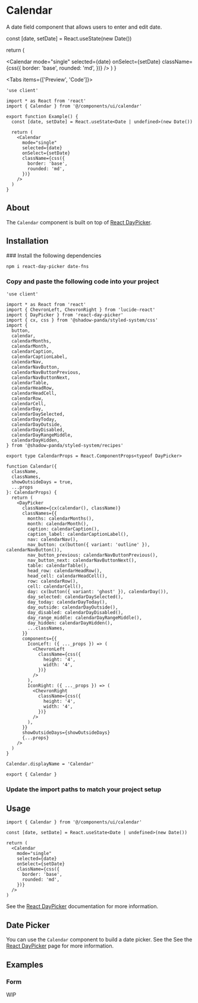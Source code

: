 
# Calendar

<Lead>A date field component that allows users to enter and edit date.</Lead>

<ReferenceBadges shadcnUiLink="https://ui.shadcn.com/docs/components/calendar" />

  const [date, setDate] = React.useState(new Date())

return (

<Calendar
  mode="single"
  selected={date}
  onSelect={setDate}
  className={css({
    border: 'base',
    rounded: 'md',
  })}
/>
) }

<Tabs items={['Preview', 'Code']}>
  <Tab>
    <Preview>
      <Example />
    </Preview>
  </Tab>
  <Tab>

```tsx copy
'use client'

import * as React from 'react'
import { Calendar } from '@/components/ui/calendar'

export function Example() {
  const [date, setDate] = React.useState<Date | undefined>(new Date())

  return (
    <Calendar
      mode="single"
      selected={date}
      onSelect={setDate}
      className={css({
        border: 'base',
        rounded: 'md',
      })}
    />
  )
}
```

  </Tab>
</Tabs>

## About

The `Calendar` component is built on top of [React DayPicker](https://react-day-picker.js.org).

## Installation

<Steps>
### Install the following dependencies

```bash npm2yarn copy
npm i react-day-picker date-fns
```

### Copy and paste the following code into your project

```tsx filename="components/ui/calendar.tsx" copy
'use client'

import * as React from 'react'
import { ChevronLeft, ChevronRight } from 'lucide-react'
import { DayPicker } from 'react-day-picker'
import { cx, css } from '@shadow-panda/styled-system/css'
import {
  button,
  calendar,
  calendarMonths,
  calendarMonth,
  calendarCaption,
  calendarCaptionLabel,
  calendarNav,
  calendarNavButton,
  calendarNavButtonPrevious,
  calendarNavButtonNext,
  calendarTable,
  calendarHeadRow,
  calendarHeadCell,
  calendarRow,
  calendarCell,
  calendarDay,
  calendarDaySelected,
  calendarDayToday,
  calendarDayOutside,
  calendarDayDisabled,
  calendarDayRangeMiddle,
  calendarDayHidden,
} from '@shadow-panda/styled-system/recipes'

export type CalendarProps = React.ComponentProps<typeof DayPicker>

function Calendar({
  className,
  classNames,
  showOutsideDays = true,
  ...props
}: CalendarProps) {
  return (
    <DayPicker
      className={cx(calendar(), className)}
      classNames={{
        months: calendarMonths(),
        month: calendarMonth(),
        caption: calendarCaption(),
        caption_label: calendarCaptionLabel(),
        nav: calendarNav(),
        nav_button: cx(button({ variant: 'outline' }), calendarNavButton()),
        nav_button_previous: calendarNavButtonPrevious(),
        nav_button_next: calendarNavButtonNext(),
        table: calendarTable(),
        head_row: calendarHeadRow(),
        head_cell: calendarHeadCell(),
        row: calendarRow(),
        cell: calendarCell(),
        day: cx(button({ variant: 'ghost' }), calendarDay()),
        day_selected: calendarDaySelected(),
        day_today: calendarDayToday(),
        day_outside: calendarDayOutside(),
        day_disabled: calendarDayDisabled(),
        day_range_middle: calendarDayRangeMiddle(),
        day_hidden: calendarDayHidden(),
        ...classNames,
      }}
      components={{
        IconLeft: ({ ..._props }) => (
          <ChevronLeft
            className={css({
              height: '4',
              width: '4',
            })}
          />
        ),
        IconRight: ({ ..._props }) => (
          <ChevronRight
            className={css({
              height: '4',
              width: '4',
            })}
          />
        ),
      }}
      showOutsideDays={showOutsideDays}
      {...props}
    />
  )
}

Calendar.displayName = 'Calendar'

export { Calendar }
```

### Update the import paths to match your project setup

</Steps>

## Usage

```tsx copy
import { Calendar } from '@/components/ui/calendar'
```

```tsx copy
const [date, setDate] = React.useState<Date | undefined>(new Date())

return (
  <Calendar
    mode="single"
    selected={date}
    onSelect={setDate}
    className={css({
      border: 'base',
      rounded: 'md',
    })}
  />
)
```

See the [React DayPicker](https://react-day-picker.js.org) documentation for more information.

## Date Picker

You can use the `Calendar` component to build a date picker. See the See the [React DayPicker](https://react-day-picker.js.org) page for more information.

## Examples

### Form

<Callout type="warning" emoji="⚒️">
  WIP
</Callout>
